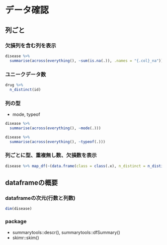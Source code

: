 # データ確認

## 列ごと

### 欠損列を含む列を表示

```r
disease %>% 
  summarise(across(everything(), ~sum(is.na(.)), .names = "{.col}_na"))
```

### ユニークデータ数

```r
drug %>% 
  n_distinct(id)
```

### 列の型

- mode, typeof

```r
disease %>% 
  summarise(across(everything(), ~mode(.)))

disease %>% 
  summarise(across(everything(), ~typeof(.)))
```

### 列ごとに型、重複無し数、欠損数を表示

```r
disease %>% map_df(~(data.frame(class = class(.x), n_distinct = n_distinct(.x), isna = sum(is.na(.x)))), .id = "variable")
```

## dataframeの概要

### dataframeの次元(行数と列数)

```r
dim(disease)
```

### package

- summarytools::descr(), summarytools::dfSummary()
- skimr::skim()
